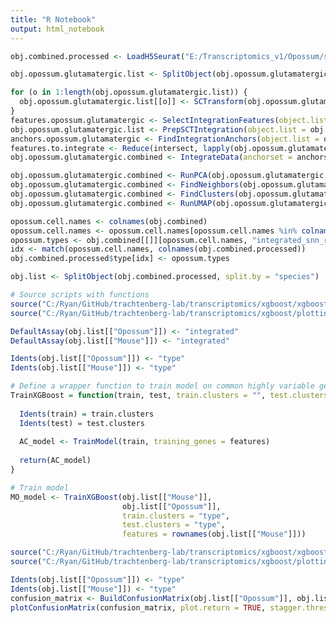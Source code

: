 ```yaml
---
title: "R Notebook"
output: html_notebook
---
```



```r

obj.combined.processed <- LoadH5Seurat("E:/Transcriptomics_v1/Opossum/seurat/opossum_mouse_v1_glutamatergic_mapped_processed.h5seurat")

```


```r

obj.opossum.glutamatergic.list <- SplitObject(obj.opossum.glutamatergic, split.by = "sample")

```


```r

for (o in 1:length(obj.opossum.glutamatergic.list)) {
  obj.opossum.glutamatergic.list[[o]] <- SCTransform(obj.opossum.glutamatergic.list[[o]], vst.flavor = "v2", return.only.var.genes = FALSE, verbose = FALSE)
}
features.opossum.glutamatergic <- SelectIntegrationFeatures(object.list = obj.opossum.glutamatergic.list, nfeatures = 5000)
obj.opossum.glutamatergic.list <- PrepSCTIntegration(object.list = obj.opossum.glutamatergic.list, assay = "SCT", anchor.features = features.opossum.glutamatergic)
anchors.opossum.glutamatergic <- FindIntegrationAnchors(object.list = obj.opossum.glutamatergic.list, normalization.method = "SCT", anchor.features = features.opossum.glutamatergic)
features.to.integrate <- Reduce(intersect, lapply(obj.opossum.glutamatergic.list, rownames))
obj.opossum.glutamatergic.combined <- IntegrateData(anchorset = anchors.opossum.glutamatergic, normalization.method = "SCT", features.to.integrate = features.to.integrate)

```


```r

obj.opossum.glutamatergic.combined <- RunPCA(obj.opossum.glutamatergic.combined)
obj.opossum.glutamatergic.combined <- FindNeighbors(obj.opossum.glutamatergic.combined, dims = 1:30)
obj.opossum.glutamatergic.combined <- FindClusters(obj.opossum.glutamatergic.combined, resolution = 1, algorithm = 4, method = "igraph")
obj.opossum.glutamatergic.combined <- RunUMAP(obj.opossum.glutamatergic.combined, dims = 1:30, method="umap-learn", return.model = TRUE)

```


```r

opossum.cell.names <- colnames(obj.combined)
opossum.cell.names <- opossum.cell.names[opossum.cell.names %in% colnames(obj.combined.processed)]
opossum.types <- obj.combined[[]][opossum.cell.names, "integrated_snn_res.1"]
idx <- match(opossum.cell.names, colnames(obj.combined.processed))
obj.combined.processed$type[idx] <- opossum.types

```


```r

obj.list <- SplitObject(obj.combined.processed, split.by = "species")

```


```r

# Source scripts with functions
source("C:/Ryan/GitHub/trachtenberg-lab/transcriptomics/xgboost/xgboost_train.R")
source("C:/Ryan/GitHub/trachtenberg-lab/transcriptomics/xgboost/plottingFxns.R")

DefaultAssay(obj.list[["Opossum"]]) <- "integrated"
DefaultAssay(obj.list[["Mouse"]]) <- "integrated"

Idents(obj.list[["Opossum"]]) <- "type"
Idents(obj.list[["Mouse"]]) <- "type"

# Define a wrapper function to train model on common highly variable genes
TrainXGBoost = function(train, test, train.clusters = "", test.clusters = "", features = c()){
  
  Idents(train) = train.clusters
  Idents(test) = test.clusters
  
  AC_model <- TrainModel(train, training_genes = features)
  
  return(AC_model)
}

# Train model
MO_model <- TrainXGBoost(obj.list[["Mouse"]], 
                         obj.list[["Opossum"]], 
                         train.clusters = "type", 
                         test.clusters = "type", 
                         features = rownames(obj.list[["Mouse"]]))

```


```r

source("C:/Ryan/GitHub/trachtenberg-lab/transcriptomics/xgboost/xgboost_train.R")
source("C:/Ryan/GitHub/trachtenberg-lab/transcriptomics/xgboost/plottingFxns.R")

Idents(obj.list[["Opossum"]]) <- "type"
Idents(obj.list[["Mouse"]]) <- "type"
confusion_matrix <- BuildConfusionMatrix(obj.list[["Opossum"]], obj.list[["Mouse"]], model = MO_model)
plotConfusionMatrix(confusion_matrix, plot.return = TRUE, stagger.threshold = 15)

```





















